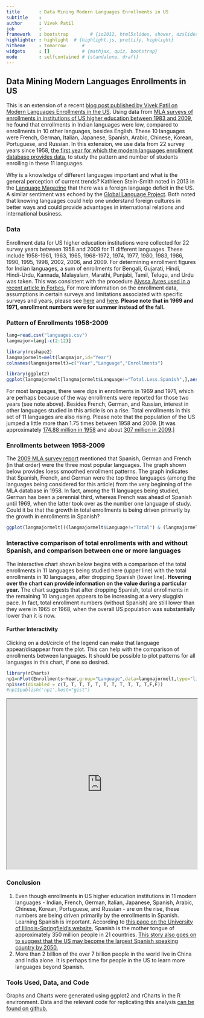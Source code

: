 ```yaml
---
title       : Data Mining Modern Languages Enrollments in US
subtitle    : 
author      : Vivek Patil
job         : 
framework   : bootstrap        # {io2012, html5slides, shower, dzslides, ...}
highlighter : highlight  # {highlight.js, prettify, highlight}
hitheme     : tomorrow      # 
widgets     : []            # {mathjax, quiz, bootstrap}
mode        : selfcontained # {standalone, draft}
---
```

## Data Mining Modern Languages Enrollments in US


This is an extension of a recent [blog post published by Vivek Patil on Modern Languages Enrollments in the US](http://patilv.github.io/Enrollments-in-US-in-Different-Languages-using-rCharts-and-ggplot2/). Using data from [MLA surveys of enrollments in institutions of US higher education between 1983 and 2009](https://www.mla.org/flsurvey_search), he found that enrollments in Indian languages were low, compared to enrollments in 10 other languages, besides English. These 10 languages were French, German, Italian, Japanese, Spanish, Arabic, Chinese, Korean, Portuguese, and Russian. In this extension, we use data from 22 survey years since 1958, [the first year for which the modern languages enrollment database provides data](https://www.mla.org/flsurvey_search), to study the pattern and number of students enrolling in these 11 languages.

Why is a knowledge of different languages important and what is the general perception of current trends? Kathleen Stein-Smith noted in 2013 in the [Language Magazine](http://languagemagazine.com/?page_id=6466) that there was a foreign language deficit in the US. A similar sentiment was echoed by the [Global Language Project](http://www.globallanguageproject.org/about_why.php). Both noted that knowing languages could help one understand foreign cultures in better ways and could provide advantages in international relations and international business.

### Data

Enrollment data for US higher education institutions were collected for 22 survey years between 1958 and 2009 for 11 different languages. These include 1958-1961, 1963, 1965, 1968-1972, 1974, 1977, 1980, 1983, 1986, 1990, 1995, 1998, 2002, 2006, and 2009.
For determining enrollment figures for Indian languages, a sum of enrollments for Bengali, Gujarati, Hindi, Hindi-Urdu, Kannada, Malayalam, Marathi, Punjabi, Tamil, Telugu, and Urdu was taken. This was consistent with the procedure [Alyssa Ayres used in a recent article in Forbes.](http://www.forbes.com/sites/alyssaayres/2014/05/01/thanks-john-oliver-why-india-isnt-a-big-focus-for-u-s-television/) For more information on the enrollment data, assumptions in certain surveys and limitations associated with specific surveys and years, please see [here](https://www.mla.org/about_search_flsurvey) and [here](http://www.mla.org/aggregate_enrollment). **Please note that in 1969 and 1971, enrollment numbers were for summer instead of the fall.**     

### Pattern of Enrollments 1958-2009


```r
lang=read.csv("languages.csv")
langmajor=lang[-c(2:12)]

library(reshape2)
langmajormelt=melt(langmajor,id="Year")
colnames(langmajormelt)=c("Year","Language","Enrollments")

library(ggplot2)
ggplot(langmajormelt[langmajormelt$Language!="Total.Less.Spanish",],aes(x=Year,y=Enrollments))+geom_point()+geom_line()+ geom_smooth(method=loess,alpha=.2)+ facet_wrap(~Language,scales="free")+theme_bw()+ ggtitle("Pattern of Enrollments In Select Modern Languages in US Universities between 1958-2009")

```

For most languages, there were dips in enrollments in 1969 and 1971, which are perhaps because of the way enrollments were reported for those two years (see note above).  Besides French, German, and Russian, interest in other languages studied in this article is on a rise. Total enrollments in this set of 11 languages are also rising. Please note that the population of the US jumped a little more than 1.75 times between 1958 and 2009. [It was approximately [174.88 million in 1958](https://www.census.gov/popest/data/national/totals/pre-1980/tables/popclockest.txt) and about [307 million in 2009](https://www.census.gov/popest/data/historical/2000s/vintage_2009/).]   

### Enrollments between 1958-2009

The [2009 MLA survey report](http://www.mla.org/pdf/2009_enrollment_survey_pr.pdf) mentioned that Spanish, German and French (in that order) were the three most popular languages. The graph shown below provides loess smoothed enrollment patterns. The graph indicates that Spanish, French, and German were the top three languages (among the languages being considered for this article) from the very beginning of the MLA database in 1958. In fact, among the 11 languages being studied, German has been a perennial third, whereas French was ahead of Spanish until 1969, when the latter took over as the number one language of study. Could it be that the growth in total enrollments is being driven primarily by the growth in enrollments in Spanish? 


```r
ggplot(langmajormelt[((langmajormelt$Language!="Total") & (langmajormelt$Language!="Total.Less.Spanish")),],aes(x=Year,y=Enrollments, color=Language))+geom_smooth(method=loess, se=FALSE)+annotate("text",x=2012,y=c(50000,96270,215954,862688),label=c("Others","German","French","Spanish"))+ annotate("segment",x=2009.5,xend=2009.5,y=0,yend=81000)+theme_bw()+theme(legend.position=("none")) + scale_x_continuous(breaks=c(1960,1970,1980,1990,2000,2010))+ ggtitle("Enrollments in Spanish, French, German and Other languages in US Universities between 1958-2009")

```


### Interactive comparison of total enrollments with and without Spanish, and comparison between one or more languages

The interactive chart shown below begins with a comparison of the total enrollments in 11 languages being studied here  (upper line) with the total enrollments in 10 languages, after dropping Spanish (lower line). **Hovering over the chart can provide information on the value during a particular year.** The chart suggests that after dropping Spanish, total enrollments in the remaining 10 languages appears to be increasing at a very sluggish pace. In fact, total enrollment numbers (without Spanish) are still lower than they were in 1965 or 1968, when the overall US population was substantially lower than it is now. 

#### Further Interactivity

Clicking on a dot/circle of the legend can make that language appear/disappear from the plot. This can help with the comparison of enrollments between languages. It should be possible to plot patterns for all languages in this chart, if one so desired. 


```r

library(rCharts)
np1=nPlot(Enrollments~Year,group="Language",data=langmajormelt,type="lineChart")
np1$set(disabled = c(T, T, T, T, T, T, T, T, T, T, T,F,F))
#np1$publish('np1',host="gist")

```

<iframe height="450" width="100%" src="http://bl.ocks.org/patilv/raw/bd1d40544e1d0e37c348/"></iframe>
 
### Conclusion

1. Even though enrollments in US higher education institutions in 11 modern languages - Indian, French, German, Italian, Japanese, Spanish, Arabic, Chinese, Korean, Portuguese, and Russian - are on the rise, these numbers are being driven primarily by the enrollments in Spanish. Learning Spanish is important. According to [this page on the University of Illinois-Springfield's website](http://www.uis.edu/clas/students/contact/spanish/factsaboutspanish/), Spanish is the mother tongue of approximately 350 million people in 21 countries. [This story also goes on to suggest that the US may become the largest Spanish speaking country by 2050.](http://newamericamedia.org/2011/02/us-will-be-biggest-spanish-speaking-country-by-2050-says-scholar.php)    
2. More than 2 billion of the over 7 billion people in the world live in China and India alone. It is perhaps time for people in the US to learn more languages beyond Spanish.  

### Tools Used, Data, and Code
Graphs and Charts were generated using ggplot2 and rCharts in the R environment. Data and the relevant code for replicating this analysis [can be found on github.](https://github.com/patilv/kdnlang)
